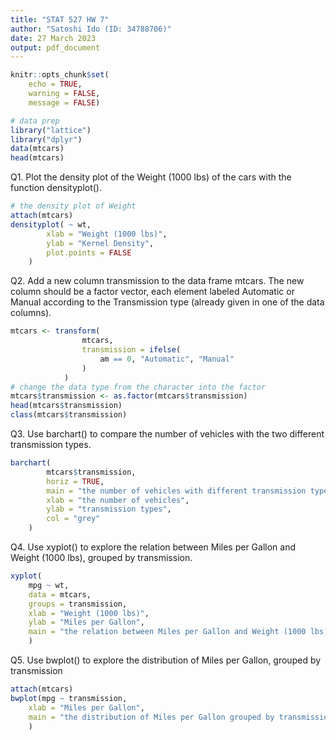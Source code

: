 ```yaml
---
title: "STAT 527 HW 7"
author: "Satoshi Ido (ID: 34788706)"
date: 27 March 2023
output: pdf_document
---
```

```r
knitr::opts_chunk$set(
    echo = TRUE,
    warning = FALSE,
    message = FALSE)
```



```r
# data prep
library("lattice")
library("dplyr")
data(mtcars)
head(mtcars)
```

Q1. Plot the density plot of the Weight (1000 lbs) of the cars with the function densityplot().
```r
# the density plot of Weight
attach(mtcars)
densityplot( ~ wt,
        xlab = "Weight (1000 lbs)",
        ylab = "Kernel Density",
        plot.points = FALSE
    )
```

Q2. Add a new column transmission to the data frame mtcars. The new column should be a factor vector, each element labeled Automatic or Manual according to the Transmission type (already given in one of the data columns).
```r
mtcars <- transform(
                mtcars,
                transmission = ifelse(
                    am == 0, "Automatic", "Manual"
                )
            )
# change the data type from the character into the factor
mtcars$transmission <- as.factor(mtcars$transmission)
head(mtcars$transmission)
class(mtcars$transmission)
```

Q3. Use barchart() to compare the number of vehicles with the two different transmission types.
```r
barchart(
        mtcars$transmission,
        horiz = TRUE,
        main = "the number of vehicles with different transmission types",
        xlab = "the number of vehicles",
        ylab = "transmission types",
        col = "grey"
    )
```

Q4. Use xyplot() to explore the relation between Miles per Gallon and Weight (1000 lbs), grouped by transmission.
```r
xyplot(
    mpg ~ wt,
    data = mtcars,
    groups = transmission,
    xlab = "Weight (1000 lbs)",
    ylab = "Miles per Gallon",
    main = "the relation between Miles per Gallon and Weight (1000 lbs)"
    )
```

Q5. Use bwplot() to explore the distribution of Miles per Gallon, grouped by transmission
```r
attach(mtcars)
bwplot(mpg ~ transmission,
    xlab = "Miles per Gallon",
    main = "the distribution of Miles per Gallon grouped by transmission"
    )
```